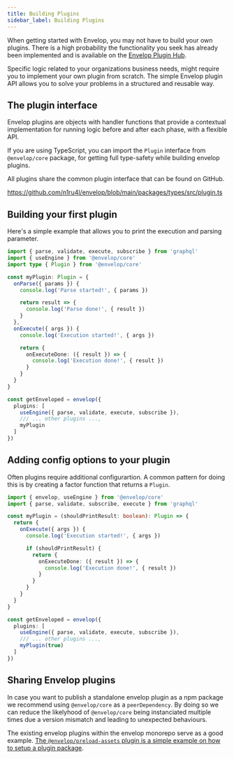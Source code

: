 ```yaml
---
title: Building Plugins
sidebar_label: Building Plugins
---
```


When getting started with Envelop, you may not have to build your own plugins. There is a high probability the functionality you seek has already been implemented and is available on the [Envelop Plugin Hub](/plugins).

Specific logic related to your organizations business needs, might require you to implement your own plugin from scratch. The simple Envelop plugin API allows you to solve your problems in a structured and reusable way.

## The plugin interface

Envelop plugins are objects with handler functions that provide a contextual implementation for running logic before and after each phase, with a flexible API.

If you are using TypeScript, you can import the `Plugin` interface from `@envelop/core` package, for getting full type-safety while building envelop plugins.

All plugins share the common plugin interface that can be found on GitHub.

https://github.com/n1ru4l/envelop/blob/main/packages/types/src/plugin.ts

## Building your first plugin

Here's a simple example that allows you to print the execution and parsing parameter.

```ts
import { parse, validate, execute, subscribe } from 'graphql'
import { useEngine } from '@envelop/core'
import type { Plugin } from '@envelop/core'

const myPlugin: Plugin = {
  onParse({ params }) {
    console.log('Parse started!', { params })

    return result => {
      console.log('Parse done!', { result })
    }
  },
  onExecute({ args }) {
    console.log('Execution started!', { args })

    return {
      onExecuteDone: ({ result }) => {
        console.log('Execution done!', { result })
      }
    }
  }
}

const getEnveloped = envelop({
  plugins: [
    useEngine({ parse, validate, execute, subscribe }),
    /// ... other plugins ...,
    myPlugin
  ]
})
```

## Adding config options to your plugin

Often plugins require additional configurartion. A common pattern for doing this is by creating a factor function that returns a `Plugin`.

```ts
import { envelop, useEngine } from '@envelop/core'
import { parse, validate, subscribe, execute } from 'graphql'

const myPlugin = (shouldPrintResult: boolean): Plugin => {
  return {
    onExecute({ args }) {
      console.log('Execution started!', { args })

      if (shouldPrintResult) {
        return {
          onExecuteDone: ({ result }) => {
            console.log('Execution done!', { result })
          }
        }
      }
    }
  }
}

const getEnveloped = envelop({
  plugins: [
    useEngine({ parse, validate, execute, subscribe }),
    /// ... other plugins ...,
    myPlugin(true)
  ]
})
```

## Sharing Envelop plugins

In case you want to publish a standalone envelop plugin as a npm package we recommend using `@envelop/core` as a `peerDependency`. By doing so we can reduce the likelyhood of `@envelop/core` being instanciated multiple times due a version mismatch and leading to unexpected behaviours.

The existing envelop plugins within the envelop monorepo serve as a good example. [The `@envelop/preload-assets` plugin is a simple example on how to setup a plugin package](https://github.com/n1ru4l/envelop/tree/main/packages/plugins/preload-assets).
